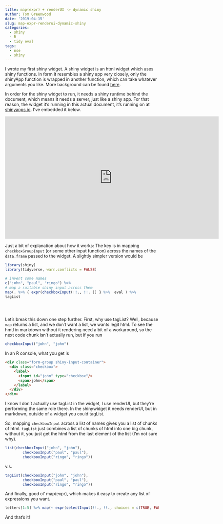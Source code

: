 ```yaml
---
title: map(expr) + renderUI -> dynamic shiny
author: Tom Greenwood
date: '2019-04-15'
slug: map-expr-renderui-dynamic-shiny
categories:
  - shiny
  - R
  - tidy eval
tags:
  - nse
  - shiny
---
```


I wrote my first shiny widget. A shiny widget is an html widget which uses shiny functions. In form it resembles a shiny app very closely, only the shinyApp function is wrapped in another function, which can take whatever arguments you like. More background can be found [here](https://bookdown.org/yihui/rmarkdown/shiny-widgets.html). 

In order for the shiny widget to run, it needs a shiny runtime behind the document, which means it needs a server, just like a shiny app. For that reason, the widget it's running in this actual document, it's running on at [shinyapps.io](https://greenwood.shinyapps.io/filter_widget/#). I've embedded it below. 


<iframe width="700" height="400" scrolling="yes" frameborder="no" src="https://greenwood.shinyapps.io/filter_widget/"></iframe>

Just a bit of explanation about how it works: The key is in mapping `checkboxGroupInput` (or some other input function) across the names of the `data.frame` passed to the widget. A slightly simpler version would be

```r
library(shiny)
library(tidyverse, warn.conflicts = FALSE)

# invent some names
c("john", "paul", "ringo") %>%
# map a suitable shiny input across them
map(. %>% { expr(checkboxInput(!!., !!. )) } %>%  eval ) %>% 
tagList 

  
  
```

Let's break this down one step further. First, why use tagList? Well, because `map` returns a list, and we don't want a list, we wants legit html. To see the hmtl in markdown without it rendering need a bit of a workaround, so the next code chunk isn't actually run, but if you run

```r
checkboxInput("john", "john")
```

In an R console, what you get is

```html
<div class="form-group shiny-input-container">
  <div class="checkbox">
    <label>
      <input id="john" type="checkbox"/>
      <span>john</span>
    </label>
  </div>
</div>
```

I know I don't actually use tagList in the widget, I use renderUI, but they're performing the same role there. In the shinywidget it needs renderUI, but in markdown, outside of a widget you could tagList.

So, mapping `checkboxInput` across a list of names gives you a list of chunks of html. `tagList` just combines a list of chunks of html into one big chunk, without it, you just get the html from the last element of the list (I'm not sure why). 

```r
list(checkboxInput("john", "john"), 
        checkboxInput("paul", "paul"),
        checkboxInput("ringo", "ringo"))
```

v.s.

```r
tagList(checkboxInput("john", "john"), 
        checkboxInput("paul", "paul"),
        checkboxInput("ringo", "ringo"))
```

And finally, good ol' map(expr), which makes it easy to create any list of expressions you want.

```r
letters[1:5] %>% map(~ expr(selectInput(!!., !!., choices = c(TRUE, FALSE))))
```

And that's it!